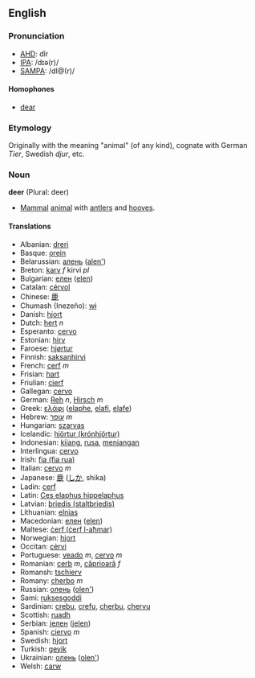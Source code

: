 ==English==

===Pronunciation===
*[[w:AHD|AHD]]: dîr
*[[w:IPA|IPA]]: /dɪə(r)/
*[[w:SAMPA|SAMPA]]: /dI@(r)/

====Homophones====
*[[dear]]

=== Etymology ===
Originally with the meaning "animal" (of any kind), cognate with German ''Tier'', Swedish ''djur'', etc.

=== Noun ===
'''deer''' (Plural: deer)

* [[Mammal]] [[animal]] with [[antler]]s and [[hoof|hooves]].

====Translations====
*Albanian: [[dreri]]
*Basque: [[orein]]
*Belarussian: [[алень]] ([[alen']])
*Breton: [[karv]] ''f'' kirvi ''pl''
*Bulgarian: [[елен]] ([[elen]])
*Catalan: [[cérvol]]
*Chinese: [[鹿]]
*Chumash (Inezeño): [[wɨ]]
*Danish: [[hjort]]
*Dutch: [[hert]] ''n''
*Esperanto: [[cervo]]
*Estonian: [[hirv]]
*Faroese: [[hjørtur]]
*Finnish: [[saksanhirvi]]
*French: [[cerf]] ''m''
*Frisian: [[hart]]
*Friulian: [[cierf]]
*Gallegan: [[cervo]]
*German: [[Reh]] ''n'', [[Hirsch]] ''m''
*Greek: [[ελάφι]] '' '' ([[elaphe]], [[elafi]], [[elafe]])
*Hebrew: [[עופר]] ''m''
*Hungarian: [[szarvas]]
*Icelandic: [[hjörtur (krónhjörtur)]]
*Indonesian: [[kijang]], [[rusa]], [[menjangan]]
*Interlingua: [[cervo]]
*Irish: [[fia (fia rua)]]
*Italian: [[cervo]] ''m''
*Japanese: [[鹿]] ([[しか]], shika)
*Ladin: [[cerf]]
*Latin: [[Ces elaphus hippelaphus]]
*Latvian: [[briedis (staltbriedis)]]
*Lithuanian: [[elnias]]
*Macedonian: [[елен]] ([[elen]])
*Maltese: [[ċerf (ċerf l-aħmar)]]
*Norwegian: [[hjort]]
*Occitan: [[cèrvi]]
*Portuguese: [[veado]] ''m'', [[cervo]] ''m''
*Romanian: [[cerb]] ''m'', [[căprioară]] ''f''
*Romansh: [[tschierv]]
*Romany: [[cherbo]] ''m''
*Russian: [[олень]] ([[olеn']]) '' ''
*Sami: [[ruksesgoddi]]
*Sardinian: [[crebu]], [[crefu]], [[cherbu]], [[chervu]]
*Scottish: [[ruadh]]
*Serbian: [[jелен]] ([[jelen]])
*Spanish: [[ciervo]] ''m''
*Swedish: [[hjort]]
*Turkish: [[geyik]]
*Ukrainian: [[олень]] ([[olen']])
*Welsh: [[carw]]